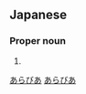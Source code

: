 ==Japanese==
{{ja-kanjitab|あ|k2=ら|らつ|ひ|k3=び|あ|yomi=o}}

===Proper noun===
{{ja-pos|proper|ア.ラ.ビ.ア|head=[[亜]][[剌]][[比]][[亜]]|sort=あらびあ}}

# {{rare spelling of|アラビア|lang=ja|sort=あらびあ}}
[[Category:Japanese terms spelled with ateji|あらびあ]]
[[Category:ja:Peninsulas|あらびあ]]